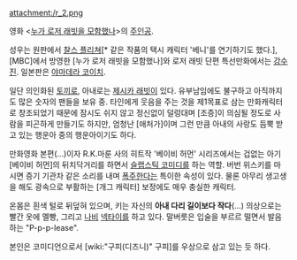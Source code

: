 attachment:/r_2.png

영화 <[[누가 로저 래빗을 모함했나]]>의 [[주인공]]. 

성우는 원판에서 [[찰스 플리쳐]][* 같은 작품의 택시 캐릭터 '베니'를 연기하기도 했다.], [MBC]에서 방영한 [누가 로저 래빗을 모함했나]와 로저 래빗 단편 특선만화에서는 [[강수진]]. 일본판은 [[야마데라 코이치]].

일단 의인화된 [[토끼]]로, 아내로는 [[제시카 래빗]]이 있다. 유부남임에도 불구하고 아직까지도 많은 숫자의 팬들을 보유 중. 타인에게 웃음을 주는 것을 제1목표로 삼는 만화캐릭터로 창조되었기 때문에 잠시도 쉬지 않고 정신없이 덜렁대며 [조증]이 의심될 정도로 사람을 피곤하게 만들기도 하지만, 엄청난 [애처가]이며 그런 만큼 아내의 사랑도 듬뿍 받고 있는 행운아 중의 행운아이기도 하다.

만화영화 본편(...)이자 R.K.마룬 사의 히트작 '베이비 허먼' 시리즈에서는 겁없는 아기 [베이비 허먼]의 뒤치닥거리를 하면서 [[슬랩스틱 코미디]]를 하는 역할. 버번 위스키를 마시면 증기 기관차 같은 소리를 내며 [[폭주]]한다는 특이한 속성이 있다. 물론 아무리 생고생을 해도 광속으로 부활하는 [개그 캐릭터] 보정에도 매우 충실한 캐릭터.

온몸은 흰색 털로 뒤덮혀 있으며, 키는 자신의 '''아내 다리 길이보다 작다'''(...) 의상으로는 빨간 옷에 멜빵, 그리고 [[나비]] [[넥타이]]를 하고 있다. 말버릇은 입술을 부르르 떨면서 발음하는 "P-p-p-lease".

본인은 코미디언으로서 [wiki:"구피(디즈니)" 구피]를 우상으로 삼고 있는 듯 하다.
